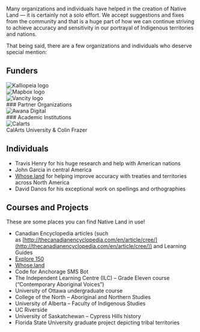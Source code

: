 Many organizations and individuals have helped in the creation of Native Land — it is certainly not a solo effort. We accept suggestions and fixes from the community and that is a huge part of how we can continue striving to achieve accuracy and sensitivity in our portrayal of Indigenous territories and nations.

That being said, there are a few organizations and individuals who deserve special mention:

## Funders

<div className="grid grid-cols-3 gap-4 mt-8">
  <div className="m-auto"><img className="w-40" src="https://d75cfcm8x0ifj.cloudfront.net/kalliopeia-logo.webp" alt="Kalliopeia logo" /></div>
  <div className="m-auto"><img className="w-40" src="https://d75cfcm8x0ifj.cloudfront.net/mapbox-logo.webp" alt="Mapbox logo" /></div>
  <div className="m-auto"><img className="w-40" src="https://d75cfcm8x0ifj.cloudfront.net/vancity-logo.webp" alt="Vancity logo" /></div>
</div>

<div className="mt-8 grid grid-cols-2 gap-4">
  <div>
    ### Partner Organizations
    <div className="w-full mt-8">
      <div className="m-auto"><img className="w-1/2" src="https://d75cfcm8x0ifj.cloudfront.net/awana-digital-logo.png" alt="Awana Digital" /></div>
    </div>
  </div>
  <div>
    ### Academic Institutions
    <div className="w-full mt-8">
      <div className="m-auto"><img className="w-1/2" src="https://d75cfcm8x0ifj.cloudfront.net/calarts.png" alt="Calarts" /></div>
    </div>
    CalArts University & Colin Frazer
  </div>
</div>

## Individuals

*   Travis Henry for his huge research and help with American nations
*   John Garcia in central America
*   [Whose.land](https://www.whose.land/en/) for helping improve accuracy with treaties and territories across North America
*   David Danos for his exceptional work on spellings and orthographies

## Courses and Projects

These are some places you can find Native Land in use!

*   Canadian Encyclopedia articles (such as [http://thecanadianencyclopedia.com/en/article/cree/](http://thecanadianencyclopedia.com/en/article/cree/)) and Learning Guides
*   [Explore 150](https://explore150.tigweb.org/en/places)
*   [Whose.land](https://www.whose.land/en/)
*   Code for Anchorage SMS Bot
*   The Independent Learning Centre (ILC) – Grade Eleven course (“Contemporary Aboriginal Voices”)
*   University of Ottawa undergraduate course
*   College of the North – Aboriginal and Northern Studies
*   University of Alberta – Faculty of Indigenous Studies
*   UC Riverside
*   University of Saskatchewan – Cypress Hills history
*   Florida State University graduate project depicting tribal territories
